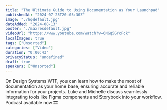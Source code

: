 ```yaml
---
title: "The Ultimate Guide to Using Documentation as Your Launchpad"
publishedAt: "2024-07-25T20:05:30Z"
image: "./hqdefault.jpg"
dateAdded: "2024-08-13"
poster: "./maxresdefault.jpg"
videoUrl: "https://www.youtube.com/watch?v=6NGq5GYcFck"
localImages: true
tags: ["Unsorted"]
categories: ["Video"]
duration: "0:00:43"
privacyStatus: "undefined"
draft: true
speakers: ["Unsorted"]
---
```

On Design Systems WTF, you can learn how to make the most of documentation as your home base, ensuring accurate and reliable information for your projects. Luke and Michelle discuss seamlessly integrating tools like Figma components and Storybook into your workflow.
Podcast available now 🎞️
